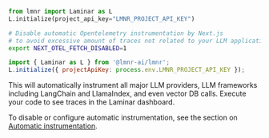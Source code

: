 <Tabs>
<Tab title="Python">

```python
from lmnr import Laminar as L
L.initialize(project_api_key="LMNR_PROJECT_API_KEY")
```
</Tab>
<Tab title="JavaScript/TypeScript">

<Expandable title="additional setting for Next.js">

```bash
# Disable automatic Opentelemetry instrumentation by Next.js
# to avoid excessive amount of traces not related to your LLM application
export NEXT_OTEL_FETCH_DISABLED=1
```

</Expandable>

```javascript
import { Laminar as L } from '@lmnr-ai/lmnr';
L.initialize({ projectApiKey: process.env.LMNR_PROJECT_API_KEY });
```

</Tab>
</Tabs>

This will automatically instrument all major LLM providers, LLM frameworks including LangChain and LlamaIndex, and even vector
DB calls. Execute your code to see traces in the Laminar dashboard.

To disable or configure automatic instrumentation,
see the section on [Automatic instrumentation](/tracing/configuration#automatic-instrumentation).
